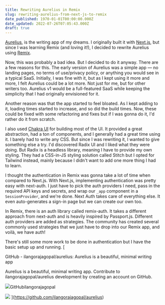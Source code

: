 ```yaml
---
title: Rewriting Aurelius in Remix
slug: rewriting-aurelius-from-next-js-to-remix
date_published: 1970-01-01T00:00:00.000Z
date_updated: 2022-07-26T07:05:43.000Z
draft: true
---
```


[Aurelius](https://aurelius.ink), is the writing app of my dreams. I originally built it with [Next.js](https://nextjs.org/), but since I was learning Remix (and loving it!), I decided to rewrite Aurelius using [Remix](https://remix.run/). 

Now, this was probably a bad idea. But I decided to do it anyway. There are a few reasons for this. The early version of Aurelius was a simple app — no landing pages, no terms of use/privacy policy, or anything you would see in a typical SaaS. Initially, I was fine with it, but as I kept using it more and more, I felt Aurelius could be a lot more. Not just for me, but for other writers too. Aurelius v1 would be a full-featured SaaS while keeping the simplicity that I had originally envisioned for it.

Another reason was that the app started to feel bloated. As I kept adding to it, loading times started to increase, and so did the build times. Now, these could be fixed with some refactoring and fixes but if I was gonna do it, I'd rather do it from scratch.

I also used [Chakra UI](https://chakra-ui.com/) for building most of the UI. It provided a great abstraction, had a ton of components, and I generally had a great time using it. I barely had to write any CSS. But since I was rewriting it, I wanted to give something else a try. I'd discovered Radix UI and I liked what they were doing. But Radix is a headless library, meaning I have to provide my own styling. They had a CSS-in-JS styling solution called Stitch but I opted for Tailwind instead, mainly because I didn't want to add one more thing I had to learn.

I thought the authentication in Remix was gonna take a lot of time when compared to Next.js. With Next.js, implementing authentication was pretty easy with next-auth. I just have to pick the auth providers I need, pass in the required API keys and secrets, and wrap our `_app` component in a `SessionProvider`, and we're done. Next Auth takes care of everything else. It even auto-generates a sign-in page but we can create our own too.

In Remix, there is an auth library called remix-auth. It takes a different approach from next-auth and is heavily inspired by Passport.js. Different auth providers are added as strategies. The community has created several commonly used strategies that we just have to drop into our Remix app, and voilà, we have auth! 

There's still some more work to be done in authentication but I have the basic setup up and running.
[

GitHub - ilangorajagopal/aurelius: Aurelius is a beautiful, minimal writing app

Aurelius is a beautiful, minimal writing app. Contribute to ilangorajagopal/aurelius development by creating an account on GitHub.

![](https://github.com/fluidicon.png)GitHubilangorajagopal

![](https://opengraph.githubassets.com/19d4701155d372c38a3226cbf633750a3de7c791c8c5415241882915b67849b4/ilangorajagopal/aurelius)
](https://github.com/ilangorajagopal/aurelius)

